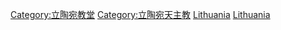 [[Category:立陶宛教堂|Category:立陶宛教堂]]
[[Category:立陶宛天主教|Category:立陶宛天主教]]
[[Category:欧洲天主教堂|Lithuania]]
[[Category:各国天主教堂|Lithuania]]